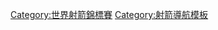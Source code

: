 {{navbox
|name = 世界射箭錦標賽

|title = [[世界射箭錦標賽]]
|state = {{{state|autocollapse}}}
|listclass = hlist
|group1=
|list1=

* [[1931年世界射箭錦標賽|1931]]
* [[1932年世界射箭錦標賽|1932]]
* [[1933年世界射箭錦標賽|1933]]
* [[1934年世界射箭錦標賽|1934]]
* [[1935年世界射箭錦標賽|1935]]
* [[1936年世界射箭錦標賽|1936]]
* [[1937年世界射箭錦標賽|1937]]
* [[1938年世界射箭錦標賽|1938]]
* [[1939年世界射箭錦標賽|1939]]
* [[1946年世界射箭錦標賽|1946]]
* [[1947年世界射箭錦標賽|1947]]
* [[1948年世界射箭錦標賽|1948]]
* [[1949年世界射箭錦標賽|1949]]
* [[1950年世界射箭錦標賽|1950]]
* [[1952年世界射箭錦標賽|1952]]
* [[1953年世界射箭錦標賽|1953]]
* [[1955年世界射箭錦標賽|1955]]
* [[1957年世界射箭錦標賽|1957]]
* [[1958年世界射箭錦標賽|1958]]
* [[1959年世界射箭錦標賽|1959]]
* [[1961年世界射箭錦標賽|1961]]
* [[1963年世界射箭錦標賽|1963]]
* [[1965年世界射箭錦標賽|1965]]
* [[1967年世界射箭錦標賽|1967]]
* [[1969年世界射箭錦標賽|1969]]
* [[1971年世界射箭錦標賽|1971]]
* [[1973年世界射箭錦標賽|1973]]
* [[1975年世界射箭錦標賽|1975]]
* [[1977年世界射箭錦標賽|1977]]
* [[1979年世界射箭錦標賽|1979]]
* [[1981年世界射箭錦標賽|1981]]
* [[1983年世界射箭錦標賽|1983]]
* [[1985年世界射箭錦標賽|1985]]
* [[1987年世界射箭錦標賽|1987]]
* [[1989年世界射箭錦標賽|1989]]
* [[1991年世界射箭錦標賽|1991]]
* [[1993年世界射箭錦標賽|1993]]
* [[1995年世界射箭錦標賽|1995]]
* [[1997年世界射箭錦標賽|1997]]
* [[1999年世界射箭錦標賽|1999]]
* [[2001年世界射箭錦標賽|2001]]
* [[2003年世界射箭錦標賽|2003]]
* [[2005年世界射箭錦標賽|2005]]
* [[2007年世界射箭錦標賽|2007]]
* [[2009年世界射箭錦標賽|2009]]
* [[2011年世界射箭錦標賽|2011]]
* [[2013年世界射箭錦標賽|2013]]
* [[2015年世界射箭錦標賽|2015]]
* [[2017年世界射箭錦標賽|2017]]
* [[2019年世界射箭錦標賽|2019]]
* [[2021年世界射箭锦标赛|2021]]
}}<noinclude>
{{collapsible option}}
[[Category:世界射箭錦標賽‎]]
[[Category:射箭導航模板]]
</noinclude>